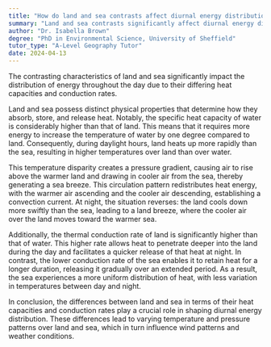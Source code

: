 ```yaml
---
title: "How do land and sea contrasts affect diurnal energy distribution?"
summary: "Land and sea contrasts significantly affect diurnal energy distribution through their different heat capacities and conduction rates."
author: "Dr. Isabella Brown"
degree: "PhD in Environmental Science, University of Sheffield"
tutor_type: "A-Level Geography Tutor"
date: 2024-04-13
---
```


The contrasting characteristics of land and sea significantly impact the distribution of energy throughout the day due to their differing heat capacities and conduction rates.

Land and sea possess distinct physical properties that determine how they absorb, store, and release heat. Notably, the specific heat capacity of water is considerably higher than that of land. This means that it requires more energy to increase the temperature of water by one degree compared to land. Consequently, during daylight hours, land heats up more rapidly than the sea, resulting in higher temperatures over land than over water.

This temperature disparity creates a pressure gradient, causing air to rise above the warmer land and drawing in cooler air from the sea, thereby generating a sea breeze. This circulation pattern redistributes heat energy, with the warmer air ascending and the cooler air descending, establishing a convection current. At night, the situation reverses: the land cools down more swiftly than the sea, leading to a land breeze, where the cooler air over the land moves toward the warmer sea.

Additionally, the thermal conduction rate of land is significantly higher than that of water. This higher rate allows heat to penetrate deeper into the land during the day and facilitates a quicker release of that heat at night. In contrast, the lower conduction rate of the sea enables it to retain heat for a longer duration, releasing it gradually over an extended period. As a result, the sea experiences a more uniform distribution of heat, with less variation in temperatures between day and night.

In conclusion, the differences between land and sea in terms of their heat capacities and conduction rates play a crucial role in shaping diurnal energy distribution. These differences lead to varying temperature and pressure patterns over land and sea, which in turn influence wind patterns and weather conditions.
    